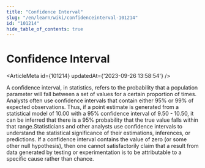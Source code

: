 ```yaml
---
title: "Confidence Interval"
slug: "/en/learn/wiki/confidenceinterval-101214"
id: "101214"
hide_table_of_contents: true
---
```



# Confidence Interval

<ArticleMeta id={101214} updatedAt={'2023-09-26 13:58:54'} />
<div className='border-solid border-b border-t-0 my-4 border-[var(--ifm-color-gray-300)]' />

A confidence interval, in statistics, refers to the probability that a population parameter will fall between a set of values for a certain proportion of times. Analysts often use confidence intervals that contain either 95% or 99% of expected observations. Thus, if a point estimate is generated from a statistical model of 10.00 with a 95% confidence interval of 9.50 - 10.50, it can be inferred that there is a 95% probability that the true value falls within that range.Statisticians and other analysts use confidence intervals to understand the statistical significance of their estimations, inferences, or predictions. If a confidence interval contains the value of zero (or some other null hypothesis), then one cannot satisfactorily claim that a result from data generated by testing or experimentation is to be attributable to a specific cause rather than chance.
